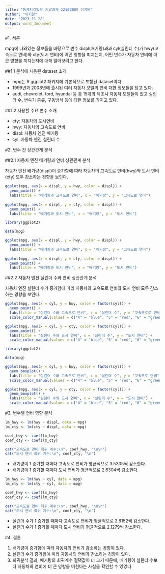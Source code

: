 ```yaml
---
title: "통계처리입문 기말과제 22102009 이지원"
author: "이지원"
date: "2023-11-28"
output: word_document
---
```


#1. 서론

mpg에 나와있는 정보들을 바탕으로 변수 displ(배기량)과과 cyl(실린더 수)가 hwy(고속도로 연비)와 cty(도시 연비)에 어떤 영향을 미치는지, 어떤 변수가 자동차 연비에 더 큰 영향을 끼치는지에 대해 알아보려고 한다.

##1.1 분석에 사용된 dataset 소개

* mpg는 R ggplot2 패키지에 기본적으로 포함된 dataset이다.
* 1999년과 2008년에 출시된 여러 자동차 모델의 연비 대한 정보들을 담고 있다.
* audi, chevrolet, ford, hyundai 등 총 15개의 제조사 자동차 모델들이 있고 실린더 수, 변속기 종류, 구동방식 등에 대한 정보를 가지고 있다.

##1.2 사용할 주요 변수 소개

* cty: 자동차의 도시연비
* hwy: 자동차의 고속도로 연비
* displ: 자동차 엔진 배기량
* cyl: 자동차 엔진 실린더 수


#2. 변수 간 상관관계 분석

##2.1 자동차 엔진 배기량과 연비 상관관계 분석

자동차 엔진 배기량(displ)이 증가함에 따라 자동차의 고속도로 연비(hwy)와 도시 연비(cty) 모두 감소하는 경향을 보인다.

```r
ggplot(mpg, aes(x = displ, y = hwy, color = displ)) +
  geom_point() +
  labs(title = "배기량과 고속도로 연비", x = "배기량", y = "고속도로 연비")
  
ggplot(mpg, aes(x = displ, y = cty, color = displ)) +
  geom_point() +
  labs(title = "배기량과 도시 연비", x = "배기량", y = "도시 연비")
```

```r
library(ggplot2)

data(mpg)

ggplot(mpg, aes(x = displ, y = hwy, color = displ)) +
  geom_point() +
  labs(title = "배기량과 고속도로 연비", x = "배기량", y = "고속도로 연비")
  
ggplot(mpg, aes(x = displ, y = cty, color = displ)) +
  geom_point() +
  labs(title = "배기량과 도시 연비", x = "배기량", y = "도시 연비")
```


##2.2 자동차 엔진 실린더 수와 연비 상관관계 분석

자동차 엔진 실린더 수가 증가함에 따라 자동차의 고속도로 연비와 도시 연비 모두 감소하는 경향을 보인다.

```r
ggplot(mpg, aes(x = cyl, y = hwy, color = factor(cyl))) +
  geom_point() +
  labs(title = "실린더 수와 고속도로 연비", x = "실린더 수", y = "고속도로로 연비") +
  scale_color_manual(values = c("4" = "blue", "5" = "red", "6" = "green", "8" = "purple", "8" = "orange"))

ggplot(mpg, aes(x = cyl, y = cty, color = factor(cyl))) +
  geom_point() +
  labs(title = "실린더 수와 도시 연비", x = "실린더 수", y = "도시 연비") +
  scale_color_manual(values = c("4" = "blue", "5" = "red", "6" = "green", "8" = "purple", "8" = "orange"))
```

```r
library(ggplot2)

data(mpg)

ggplot(mpg, aes(x = cyl, y = hwy, color = factor(cyl))) +
  geom_boxplot() +
  labs(title = "실린더 수와 고속도로 연비", x = "실린더 수", y = "고속도로 연비") +
  scale_color_manual(values = c("4" = "blue", "5" = "red", "6" = "green", "8" = "orange"))

ggplot(mpg, aes(x = cyl, y = cty, color = factor(cyl))) +
  geom_boxplot() +
  labs(title = "실린더 수와 도시 연비", x = "실린더 수", y = "도시 연비") +
  scale_color_manual(values = c("4" = "blue", "5" = "red", "6" = "green", "8" = "orange"))
```


#3. 변수별 연비 영향 분석

```r
lm_hwy <- lm(hwy ~ displ, data = mpg)
lm_cty <- lm(cty ~ displ, data = mpg)

coef_hwy <- coef(lm_hwy)
coef_cty <- coef(lm_cty)

cat("고속도로 연비 회귀 계수:\n", coef_hwy, "\n\n")
cat("도시 연비 회귀 계수:\n", coef_cty, "\n")
```

* 배기량이 1 증가할 때마다 고속도로 연비가 평균적으로 3.5305씩 감소한다.
* 배기량이 1 증가할 때마다 도시 연비가 평균적으로 2.6304씩 감소한다.

```r
lm_hwy <- lm(hwy ~ cyl, data = mpg)
lm_cty <- lm(cty ~ cyl, data = mpg)

coef_hwy <- coef(lm_hwy)
coef_cty <- coef(lm_cty)

cat("고속도로 연비 회귀 계수:\n", coef_hwy, "\n\n")
cat("도시 연비 회귀 계수:\n", coef_cty, "\n")
```

* 실린더 수가 1 증가할 때마다 고속도로 연비가 평균적으로 2.8152씩 감소한다.
* 실린더 수가 1 증가할 때마다 도시 연비가 평균적으로 2.1279씩 감소한다.
<br>

#4. 결론

1. 배기량이 증가함에 따라 자동차의 연비가 감소하는 경향이 있다.
2. 실린더 수가 증가함에 따라 자동차의 연비가 감소하는 경향이 있다.
3. 회귀분석 결과, 배기량의 회귀계수 절댓값이 더 크기 때문에, 배기량이 실린더 수보다 자동차의 연비에 더 큰 영향을 미친다는 사실을 확인할 수 있었다.
